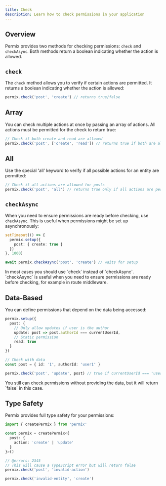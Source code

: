 ```yaml
---
title: Check
description: Learn how to check permissions in your application
---
```


## Overview

Permix provides two methods for checking permissions: `check` and `checkAsync`. Both methods return a boolean indicating whether the action is allowed.

## `check`

The `check` method allows you to verify if certain actions are permitted. It returns a boolean indicating whether the action is allowed:

```ts
permix.check('post', 'create') // returns true/false
```

## Array

You can check multiple actions at once by passing an array of actions. All actions must be permitted for the check to return true:

```ts
// Check if both create and read are allowed
permix.check('post', ['create', 'read']) // returns true if both are allowed
```

## All

Use the special 'all' keyword to verify if all possible actions for an entity are permitted:

```ts
// Check if all actions are allowed for posts
permix.check('post', 'all') // returns true only if all actions are permitted
```

## `checkAsync`

When you need to ensure permissions are ready before checking, use `checkAsync`. This is useful when permissions might be set up asynchronously:

```ts
setTimeout(() => {
  permix.setup({
    post: { create: true }
  })
}, 1000)

await permix.checkAsync('post', 'create') // waits for setup
```

<Callout>
In most cases you should use `check` instead of `checkAsync`. `checkAsync` is useful when you need to ensure permissions are ready before checking, for example in route middleware.
</Callout>

## Data-Based

You can define permissions that depend on the data being accessed:

```ts
permix.setup({
  post: {
    // Only allow updates if user is the author
    update: post => post.authorId === currentUserId,
    // Static permission
    read: true
  }
})

// Check with data
const post = { id: '1', authorId: 'user1' }

permix.check('post', 'update', post) // true if currentUserId === 'user1'
```

<Callout type="warn">
You still can check permissions without providing the data, but it will return `false` in this case.
</Callout>

## Type Safety

Permix provides full type safety for your permissions:

```ts twoslash
import { createPermix } from 'permix'

const permix = createPermix<{
  post: {
    action: 'create' | 'update'
  }
}>()

// @errors: 2345
// This will cause a TypeScript error but will return false
permix.check('post', 'invalid-action')

permix.check('invalid-entity', 'create')
```
